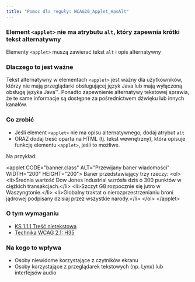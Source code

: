 ```yaml
---
title: "Pomoc dla reguły: WCAG20_Applet_HasAlt"
---
```


<div className="toolHelp">
<Row>
<Column colLg={16} colMd={8} colSm={4} className="toolHead">

### Element `<applet>` nie ma atrybutu `alt`, który zapewnia krótki tekst alternatywny

<div id="locLevel"></div>

Elementy `<applet>` muszą zawierać tekst `alt` i opis alternatywny

</Column>
</Row>
<Row>
<Column colLg={11} colMd={5} colSm={4} className="toolMain">

### Dlaczego to jest ważne

Tekst alternatywny w elementach `<applet>` jest ważny dla użytkowników, którzy nie mają przeglądarki obsługującej język Java lub mają wyłączoną obsługę języka Java™. Ponadto zapewnienie alternatywy tekstowej sprawia, że te same informacje są dostępne za pośrednictwem dźwięku lub innych kanałów.

<div id="locSnippet"></div>

### Co zrobić

* Jeśli element `<applet>` nie ma opisu alternatywnego, dodaj atrybut `alt`
* ORAZ dodaj treść oparta na HTML (tj. tekst wewnętrzny), która opisuje funkcję elementu `<applet>`, jeśli to możliwe. 

Na przykład:

<CodeSnippet type="multi" light={true}>&lt;applet CODE="banner.class" ALT="Przewijany baner wiadomości" WIDTH="200" HEIGHT="200"&gt;
Baner przedstawiający trzy rzeczy:
 &lt;ol&gt;
  &lt;li&gt;Średnia wartość Dow Jones Industrial wzrósła dziś o 300 punktów w ciężkich transakcjach.&lt;/li&gt;
  &lt;li&gt;Szczyt G8 rozpocznie się jutro w Waszyngtonie.&lt;/li&gt;
  &lt;li&gt;Globalny traktat o nierozprzestrzenianiu broni jądrowej podpisany dzisiaj przez wszystkie narody.&lt;/li&gt;
 &lt;/ol&gt;
&lt;/applet&gt;</CodeSnippet>

</Column>
<Column colLg={5} colMd={3} colSm={4} className="toolLeft">

### O tym wymaganiu

* [KS 1.1.1 Treść nietekstowa](https://wcag.lepszyweb.pl/#non-text-content)
* [Technika WCAG 2.1: H35](https://www.w3.org/TR/WCAG20-TECHS/H35)

### Na kogo to wpływa

* Osoby niewidome korzystające z czytników ekranu
* Osoby korzystające z przeglądarek tekstowych (np. Lynx) lub interfejsów audio

</Column>
</Row>
</div>


